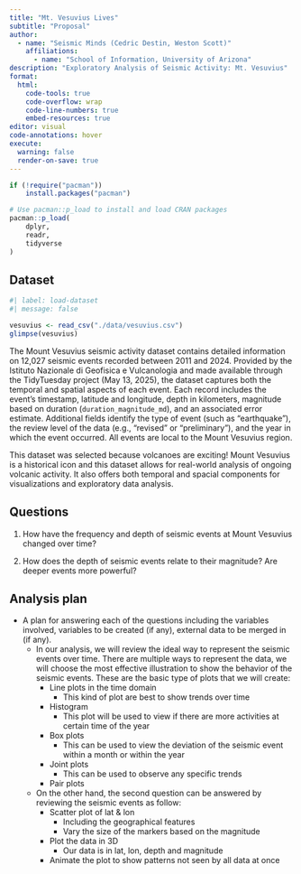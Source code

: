 ```yaml
---
title: "Mt. Vesuvius Lives"
subtitle: "Proposal"
author:
  - name: "Seismic Minds (Cedric Destin, Weston Scott)"
    affiliations:
      - name: "School of Information, University of Arizona"
description: "Exploratory Analysis of Seismic Activity: Mt. Vesuvius"
format:
  html:
    code-tools: true
    code-overflow: wrap
    code-line-numbers: true
    embed-resources: true
editor: visual
code-annotations: hover
execute:
  warning: false
  render-on-save: true
---
```


```r
if (!require("pacman")) 
    install.packages("pacman")

# Use pacman::p_load to install and load CRAN packages
pacman::p_load(
    dplyr,
    readr,
    tidyverse
)
```

## Dataset

```r
#| label: load-dataset
#| message: false

vesuvius <- read_csv("./data/vesuvius.csv")
glimpse(vesuvius)
```

The Mount Vesuvius seismic activity dataset contains detailed information on 12,027 seismic events recorded between 2011 and 2024. Provided by the Istituto Nazionale di Geofisica e Vulcanologia and made available through the TidyTuesday project (May 13, 2025), the dataset captures both the temporal and spatial aspects of each event. Each record includes the event's timestamp, latitude and longitude, depth in kilometers, magnitude based on duration (`duration_magnitude_md`), and an associated error estimate. Additional fields identify the type of event (such as "earthquake"), the review level of the data (e.g., "revised" or "preliminary"), and the year in which the event occurred. All events are local to the Mount Vesuvius region.

This dataset was selected because volcanoes are exciting! Mount Vesuvius is a historical icon and this dataset allows for real-world analysis of ongoing volcanic activity. It also offers both temporal and spacial components for visualizations and exploratory data analysis.

## Questions

1.  How have the frequency and depth of seismic events at Mount Vesuvius changed over time?

2.  How does the depth of seismic events relate to their magnitude? Are deeper events more powerful?

## Analysis plan

-   A plan for answering each of the questions including the variables involved, variables to be created (if any), external data to be merged in (if any).
    -   In our analysis, we will review the ideal way to represent the seismic events over time. There are multiple ways to represent the data, we will choose the most effective illustration to show the behavior of the seismic events. These are the basic type of plots that we will create:
        -   Line plots in the time domain
            -   This kind of plot are best to show trends over time
        -   Histogram
            -   This plot will be used to view if there are more activities at certain time of the year
        -   Box plots
            -   This can be used to view the deviation of the seismic event within a month or within the year
        -   Joint plots
            -   This can be used to observe any specific trends
        -   Pair plots
    -   On the other hand, the second question can be answered by reviewing the seismic events as follow:
        -   Scatter plot of lat & lon
            -   Including the geographical features
            -   Vary the size of the markers based on the magnitude
        -   Plot the data in 3D
            -   Our data is in lat, lon, depth and magnitude
        -   Animate the plot to show patterns not seen by all data at once